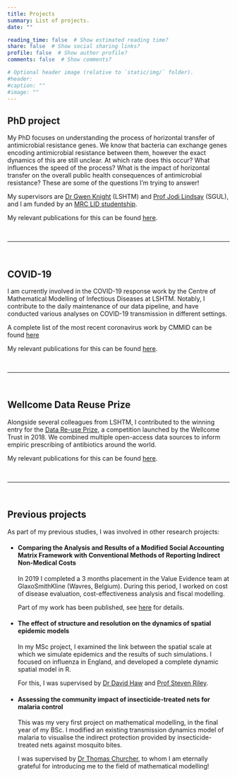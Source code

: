 ```yaml
---
title: Projects
summary: List of projects.
date: ""

reading_time: false  # Show estimated reading time?
share: false  # Show social sharing links?
profile: false  # Show author profile?
comments: false  # Show comments?

# Optional header image (relative to `static/img/` folder).
#header: 
#caption: ""
#image: ""
---
```


## **PhD project**

My PhD focuses on understanding the process of horizontal transfer of antimicrobial resistance genes.
We know that bacteria can exchange genes encoding antimicrobial resistance between them, however the exact dynamics of this are still unclear. At which rate does this occur? What influences the speed of the process? What is the impact of horizontal transfer on the overall public health consequences of antimicrobial resistance? These are some of the questions I'm trying to answer!

My supervisors are [Dr Gwen Knight](https://gwenknight.github.io/) (LSHTM) and [Prof Jodi Lindsay](https://www.sgul.ac.uk/profiles/jodi-lindsay) (SGUL), and I am funded by an [MRC LID studentship](http://mrc-lid.lshtm.ac.uk/).

My relevant publications for this can be found [here](/categories/phd-project/).

<br>

***

<br>

## **COVID-19**

I am currently involved in the COVID-19 response work by the Centre of Mathematical Modelling of Infectious Diseases at LSHTM. Notably, I contribute to the daily maintenance of our data pipeline, and have conducted various analyses on COVID-19 transmission in different settings.

A complete list of the most recent coronavirus work by CMMID can be found [here](https://cmmid.github.io/topics/covid19/)

My relevant publications for this can be found [here](/categories/covid-19/).

<br>

***

<br>

## **Wellcome Data Reuse Prize**

Alongside several colleagues from LSHTM, I contributed to the winning entry for the [Data Re-use Prize](https://wellcome.ac.uk/news/new-data-re-use-prizes-help-unlock-value-research), a competition launched by the Wellcome Trust in 2018.
We combined multiple open-access data sources to inform empiric prescribing of antibiotics around the world.

My relevant publications for this can be found [here](/publication/empiricprescribing/).

<br>

***

<br>

## **Previous projects**

As part of my previous studies, I was involved in other research projects:

* #### Comparing the Analysis and Results of a Modified Social Accounting Matrix Framework with Conventional Methods of Reporting Indirect Non-Medical Costs
In 2019 I completed a 3 months placement in the Value Evidence team at GlaxoSmithKline (Wavres, Belgium). During this period, I worked on cost of disease evaluation, cost-effectiveness analysis and fiscal modelling.

    Part of my work has been published, see [here](/publication/samindirectcosts/) for details.


* #### The effect of structure and resolution on the dynamics of spatial epidemic models
In my MSc project, I examined the link between the spatial scale at which we simulate epidemics and the results of such simulations. I focused on influenza in England, and developed a complete dynamic spatial model in R.

    For this, I was supervised by [Dr David Haw](https://www.imperial.ac.uk/people/d.haw) and [Prof Steven Riley](https://www.imperial.ac.uk/people/s.riley).

* #### Assessing the community impact of insecticide-treated nets for malaria control
This was my very first project on mathematical modelling, in the final year of my BSc. I modified an existing transmission dynamics model of malaria to visualise the indirect protection provided by insecticide-treated nets against mosquito bites.

    I was supervised by [Dr Thomas Churcher](https://www.imperial.ac.uk/people/thomas.churcher), to whom I am eternally grateful for introducing me to the field of mathematical modelling!





